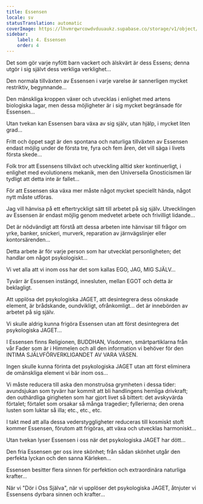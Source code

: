 ```yaml
---
title: Essensen
locale: sv
statusTranslation: automatic
coverImage: https://lhvmrqwrcowdvduuaukz.supabase.co/storage/v1/object/public/strapi-uploads/small_cover-tratado-de-psicologia-revolucionaria.webp-5e15e1cec4e0ebebcde5d7fc7565d8fd.webp
sidebar:
    label: 4. Essensen
    order: 4
---
```

Det som gör varje nyfött barn vackert och älskvärt är dess Essens; denna utgör i sig självt dess verkliga verklighet...

Den normala tillväxten av Essensen i varje varelse är sannerligen mycket restriktiv, begynnande...

Den mänskliga kroppen växer och utvecklas i enlighet med artens biologiska lagar, men dessa möjligheter är i sig mycket begränsade för Essensen...

Utan tvekan kan Essensen bara växa av sig själv, utan hjälp, i mycket liten grad...

Fritt och öppet sagt är den spontana och naturliga tillväxten av Essensen endast möjlig under de första tre, fyra och fem åren, det vill säga i livets första skede...

Folk tror att Essensens tillväxt och utveckling alltid sker kontinuerligt, i enlighet med evolutionens mekanik, men den Universella Gnosticismen lär tydligt att detta inte är fallet...

För att Essensen ska växa mer måste något mycket speciellt hända, något nytt måste utföras.

Jag vill hänvisa på ett eftertryckligt sätt till arbetet på sig själv. Utvecklingen av Essensen är endast möjlig genom medvetet arbete och frivilligt lidande...

Det är nödvändigt att förstå att dessa arbeten inte hänvisar till frågor om yrke, banker, snickeri, murverk, reparation av järnvägslinjer eller kontorsärenden...

Detta arbete är för varje person som har utvecklat personligheten; det handlar om något psykologiskt...

Vi vet alla att vi inom oss har det som kallas EGO, JAG, MIG SJÄLV...

Tyvärr är Essensen instängd, innesluten, mellan EGOT och detta är beklagligt.

Att upplösa det psykologiska JAGET, att desintegrera dess oönskade element, är brådskande, oundvikligt, ofrånkomligt... det är innebörden av arbetet på sig själv.

Vi skulle aldrig kunna frigöra Essensen utan att först desintegrera det psykologiska JAGET...

I Essensen finns Religionen, BUDDHAN, Visdomen, smärtpartiklarna från vår Fader som är i Himmelen och all den information vi behöver för den INTIMA SJÄLVFÖRVERKLIGANDET AV VARA VÄSEN.

Ingen skulle kunna förinta det psykologiska JAGET utan att först eliminera de omänskliga element vi bär inom oss...

Vi måste reducera till aska den monstruösa grymheten i dessa tider: avundsjukan som tyvärr har kommit att bli handlingens hemliga drivkraft; den outhärdliga girigheten som har gjort livet så bittert: det avskyvärda förtalet; förtalet som orsakar så många tragedier; fyllerierna; den orena lusten som luktar så illa; etc., etc., etc.

I takt med att alla dessa vederstyggligheter reduceras till kosmiskt stoft kommer Essensen, förutom att frigöras, att växa och utvecklas harmoniskt...

Utan tvekan lyser Essensen i oss när det psykologiska JAGET har dött...

Den fria Essensen ger oss inre skönhet; från sådan skönhet utgår den perfekta lyckan och den sanna Kärleken...

Essensen besitter flera sinnen för perfektion och extraordinära naturliga krafter...

När vi "Dör i Oss Själva", när vi upplöser det psykologiska JAGET, åtnjuter vi Essensens dyrbara sinnen och krafter...

